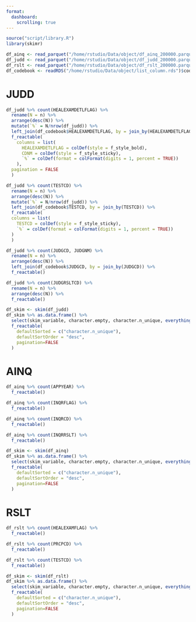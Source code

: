 ```yaml
---
format:
  dashboard:
    scrolling: true
---
```


<script>
document.addEventListener('DOMContentLoaded', (event) => {
  document.getElementById('nav-descriptive_stats_2').classList.add('active');
});
</script>

```r
source("script/library.R")
library(skimr)
```

```r
df_ainq <- read_parquet("/home/rstudio/Data/object/df_ainq_200000.parquet")
df_judd <- read_parquet("/home/rstudio/Data/object/df_judd_200000.parquet")
df_rslt <- read_parquet("/home/rstudio/Data/object/df_rslt_200000.parquet")
df_codebook <- readRDS("/home/rstudio/Data/object/list_column.rds")$codebook
```

# JUDD

```r
df_judd %>% count(HEALEXAMDETLFLAG) %>%
  rename(N = n) %>%
  arrange(desc(N)) %>%
  mutate(`%` = N/nrow(df_judd)) %>%
  left_join(df_codebook$HEALEXAMDETLFLAG, by = join_by(HEALEXAMDETLFLAG)) %>% select(HEALEXAMDETLFLAG, CDNM, N, `%`) %>%
  f_reactable(
    columns = list(
      HEALEXAMDETLFLAG = colDef(style = f_style_bold),
      CDNM = colDef(style = f_style_sticky),
      `%` = colDef(format = colFormat(digits = 1, percent = TRUE))
    ),
  pagination = FALSE
  )
```

```r
df_judd %>% count(TESTCD) %>%
  rename(N = n) %>%
  arrange(desc(N)) %>%
  mutate(`%` = N/nrow(df_judd)) %>%
  left_join(df_codebook$TESTCD, by = join_by(TESTCD)) %>%
  f_reactable(
  columns = list(
    TESTCD = colDef(style = f_style_sticky),
    `%` = colDef(format = colFormat(digits = 1, percent = TRUE))
  )
  )
```

```r
df_judd %>% count(JUDGCD, JUDGNM) %>%
  rename(N = n) %>%
  arrange(desc(N)) %>%
  left_join(df_codebook$JUDGCD, by = join_by(JUDGCD)) %>%
  f_reactable()
```

```r
df_judd %>% count(JUDGRSLTCD) %>%
  rename(N = n) %>%
  arrange(desc(N)) %>%
  f_reactable()
```

```r
df_skim <- skim(df_judd)
df_skim %>% as.data.frame() %>% 
  select(skim_variable, character.empty, character.n_unique, everything()) %>%
  f_reactable(
    defaultSorted = c("character.n_unique"),
    defaultSortOrder = "desc",
    pagination=FALSE
  )
```

# AINQ

```r
df_ainq %>% count(APPYEAR) %>%
  f_reactable()
```

```r
df_ainq %>% count(INQRFLAG) %>%
  f_reactable()
```

```r
df_ainq %>% count(INQRCD) %>%
  f_reactable()
```

```r
df_ainq %>% count(INQRRSLT) %>%
  f_reactable()
```

```r
df_skim <- skim(df_ainq)
df_skim %>% as.data.frame() %>% 
  select(skim_variable, character.empty, character.n_unique, everything()) %>%
  f_reactable(
    defaultSorted = c("character.n_unique"),
    defaultSortOrder = "desc",
    pagination=FALSE
  )
```


# RSLT

```r
df_rslt %>% count(HEALEXAMFLAG) %>%
  f_reactable()
```

```r
df_rslt %>% count(PRCPCD) %>%
  f_reactable()
```

```r
df_rslt %>% count(TESTCD) %>%
  f_reactable()
```

```r
df_skim <- skim(df_rslt)
df_skim %>% as.data.frame() %>% 
  select(skim_variable, character.empty, character.n_unique, everything()) %>%
  f_reactable(
    defaultSorted = c("character.n_unique"),
    defaultSortOrder = "desc",
    pagination=FALSE
  )
```
